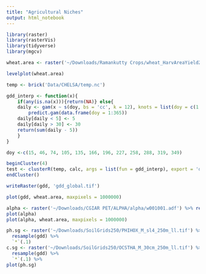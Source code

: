 ```yaml
---
title: "Agricultural Niches"
output: html_notebook
---
```


```r
library(raster)
library(rasterVis)
library(tidyverse)
library(mgcv)
```


```r
wheat.area <- raster('~/Downloads/Ramankutty Crops/wheat_HarvAreaYield2000_Geotiff/wheat_HarvAreaYield2000_Geotiff/wheat_HarvestedAreaFraction.tif')
```

```r
levelplot(wheat.area)
```

```r
temp <- brick('Data/CHELSA/temp.nc')
```

```r
gdd_interp <- function(x){
    if(any(is.na(x))){return(NA)} else{
    daily <- gam(x ~ s(doy, bs = 'cc', k = 12), knots = list(doy = c(1, 366))) %>%
        predict.gam(data.frame(doy = 1:365)) 
    daily[daily < 5] <- 5
    daily[daily > 30] <- 30
    return(sum(daily - 5))
    }
}

doy <-c(15, 46, 74, 105, 135, 166, 196, 227, 258, 288, 319, 349)

beginCluster(4)
test <- clusterR(temp, calc, args = list(fun = gdd_interp), export = 'doy')
endCluster()

writeRaster(gdd, 'gdd_global.tif')
```

```r
plot(gdd, wheat.area, maxpixels = 1000000)
```


```r
alpha <- raster('~/Downloads/CGIAR PET/ALPHA/alpha/w001001.adf') %>% resample(gdd)
plot(alpha)
plot(alpha, wheat.area, maxpixels = 1000000)

```

```r
ph.sg <- raster('~/Downloads/SoilGrids250/PHIHOX_M_sl4_250m_ll.tif') %>%
  resample(gdd) %>%
  `*`(.1)
c.sg <- raster('~/Downloads/SoilGrids250/OCSTHA_M_30cm_250m_ll.tif') %>%
  resample(gdd) %>%
  `*`(.1) %>%
plot(ph.sg)

```

